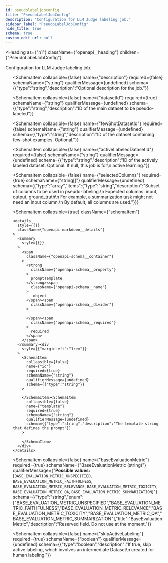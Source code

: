 ```yaml
---
id: pseudolabeljobconfig
title: "PseudoLabelJobConfig"
description: "Configuration for LLM Judge labeling job."
sidebar_label: "PseudoLabelJobConfig"
hide_title: true
schema: true
custom_edit_url: null
---
```



<Heading
  as={"h1"}
  className={"openapi__heading"}
  children={"PseudoLabelJobConfig"}
>
</Heading>



Configuration for LLM Judge labeling job.

<ul>
  <SchemaItem
    collapsible={false}
    name={"name"}
    required={false}
    schemaName={"string"}
    qualifierMessage={undefined}
    schema={{"type":"string","description":"Optional name for the job."}}
  >
    
  </SchemaItem><SchemaItem
    collapsible={false}
    name={"description"}
    required={false}
    schemaName={"string"}
    qualifierMessage={undefined}
    schema={{"type":"string","description":"Optional description for the job."}}
  >
    
  </SchemaItem><SchemaItem
    collapsible={false}
    name={"datasetId"}
    required={true}
    schemaName={"string"}
    qualifierMessage={undefined}
    schema={{"type":"string","description":"ID of the main dataset to be pseudo-labeled"}}
  >
    
  </SchemaItem><SchemaItem
    collapsible={false}
    name={"fewShotDatasetId"}
    required={false}
    schemaName={"string"}
    qualifierMessage={undefined}
    schema={{"type":"string","description":"ID of the dataset containing few-shot examples. Optional."}}
  >
    
  </SchemaItem><SchemaItem
    collapsible={false}
    name={"activeLabeledDatasetId"}
    required={false}
    schemaName={"string"}
    qualifierMessage={undefined}
    schema={{"type":"string","description":"ID of the actively labeled dataset. Optional. If null, this job is for\n active learning."}}
  >
    
  </SchemaItem><SchemaItem
    collapsible={false}
    name={"selectedColumns"}
    required={true}
    schemaName={"string[]"}
    qualifierMessage={undefined}
    schema={{"type":"array","items":{"type":"string","description":"Subset of columns to be used in pseudo-labeling.\n Expected columns: input, output, ground_truth\n For example, a summarization task might not need an input column.\n By default, all columns are used."}}}
  >
    
  </SchemaItem><SchemaItem
    collapsible={true}
    className={"schemaItem"}
  >
    <details
      style={{}}
      className={"openapi-markdown__details"}
    >
      <summary
        style={{}}
      >
        <span
          className={"openapi-schema__container"}
        >
          <strong
            className={"openapi-schema__property"}
          >
            promptTemplate
          </strong><span
            className={"openapi-schema__name"}
          >
             object
          </span><span
            className={"openapi-schema__divider"}
          >
            
          </span><span
            className={"openapi-schema__required"}
          >
            required
          </span>
        </span>
      </summary><div
        style={{"marginLeft":"1rem"}}
      >
        <SchemaItem
          collapsible={false}
          name={"id"}
          required={true}
          schemaName={"string"}
          qualifierMessage={undefined}
          schema={{"type":"string"}}
        >
          
        </SchemaItem><SchemaItem
          collapsible={false}
          name={"template"}
          required={true}
          schemaName={"string"}
          qualifierMessage={undefined}
          schema={{"type":"string","description":"The template string that defines the prompt"}}
        >
          
        </SchemaItem>
      </div>
    </details>
  </SchemaItem><SchemaItem
    collapsible={false}
    name={"baseEvaluationMetric"}
    required={true}
    schemaName={"BaseEvaluationMetric (string)"}
    qualifierMessage={"**Possible values:** [`BASE_EVALUATION_METRIC_UNSPECIFIED`, `BASE_EVALUATION_METRIC_FAITHFULNESS`, `BASE_EVALUATION_METRIC_RELEVANCE`, `BASE_EVALUATION_METRIC_TOXICITY`, `BASE_EVALUATION_METRIC_QA`, `BASE_EVALUATION_METRIC_SUMMARIZATION`]"}
    schema={{"type":"string","enum":["BASE_EVALUATION_METRIC_UNSPECIFIED","BASE_EVALUATION_METRIC_FAITHFULNESS","BASE_EVALUATION_METRIC_RELEVANCE","BASE_EVALUATION_METRIC_TOXICITY","BASE_EVALUATION_METRIC_QA","BASE_EVALUATION_METRIC_SUMMARIZATION"],"title":"BaseEvaluationMetric","description":"Reserved field. Do not use  at the moment."}}
  >
    
  </SchemaItem><SchemaItem
    collapsible={false}
    name={"skipActiveLabeling"}
    required={true}
    schemaName={"boolean"}
    qualifierMessage={undefined}
    schema={{"type":"boolean","description":"If true, skip active labeling, which involves an intermediate Dataset\n created for human labeling."}}
  >
    
  </SchemaItem>
</ul>
            